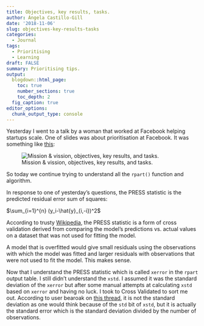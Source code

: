 ```yaml
---
title: Objectives, key results, tasks.
author: Ángela Castillo-Gill
date: '2018-11-06'
slug: objectives-key-results-tasks
categories:
  - Journal
tags: 
  - Prioritising
  - Learning
draft: FALSE
summary: Prioritising tips. 
output:
  blogdown::html_page:
    toc: true
    number_sections: true
    toc_depth: 2
  fig_caption: true
editor_options: 
  chunk_output_type: console
---
```


Yesterday I went to a talk by a woman that worked at Facebook helping startups scale. One of slides was about prioritisation at Facebook. It was something like [this](https://www.scrumdesk.com/wp-content/uploads/okr-1.png): 

![Mission & vission, objectives, key results, and tasks.](/journal/journal-template_files/okrs.png)

So today we continue trying to understand all the `rpart()` function and algorithm. 

In response to one of yesterday's questions, the PRESS statistic is the predicted residual error sum of squares:

$\sum_{i=1}^{n} (y_i-\hat{y}_{i,-i})^2$

According to trusty [Wikipedia](https://en.wikipedia.org/wiki/PRESS_statistic), the PRESS statistic is a form of cross validation derived from comparing the model's predictions vs. actual values on a dataset that was not used for fitting the model.

A model that is overfitted would give small residuals using the observations with which the model was fitted and larger residuals with observations that were not used to fit the model. This makes sense. 

Now that I understand the PRESS statistic which is called `xerror` in the `rpart` output table. I still didn't understand the `xstd`. I assumed it was the standard deviation of the `xerror` but after some manual attempts at calculating `xstd` based on `xerror` and having no luck. I took to Cross Validated to sort me out. According to user bearoak on [this thread](https://stats.stackexchange.com/questions/92547/r-rpart-cross-validation-and-1-se-rule-why-is-the-column-in-cptable-called-xst), it is not the standard deviation as one would think because of the `std` bit of `xstd`, but it is actually the standard error which is the standard deviation divided by the number of observations. 

